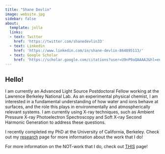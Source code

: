```yaml
---
title: "Shane Devlin"
image: website.jpg
sidebar: false 
about: 
  template: jolla
  links:
  - text: Twitter
    href: 'https://twitter.com/shanedevlin33'
  - text: Linkedin
    href: 'https://www.linkedin.com/in/shane-devlin-864895113/'
  - text: Google Scholar
    href: 'https://scholar.google.com/citations?user=U9nP9aQAAAAJ&hl=en&authuser=1'
---
```


## **Hello!**

I am currently an Advanced Light Source Postdoctoral Fellow working at the Lawrence Berkeley National Lab. As an experimental physical chemist, I am interested in a fundamental understanding of how water and ions behave at surfaces, and the role this plays in environmentally and atmospherically relevant systems. I am currently using X-ray techniques, such as Ambient Pressure X-ray Photoelectron Spectroscopy and Soft X-ray Second Harmonic Generation to address these questions.

I recently completed my PhD at the University of California, Berkeley. Check out my [research](publications.qmd) page for more information about the work that I do!

For more information on the NOT-work that I do, check out [THIS](fun_blog.qmd) page!
